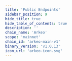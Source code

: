 ```yaml
---
title: 'Public Endpoints'
sidebar_position: 9
hide_title: true
hide_table_of_contents: true
description: ''
chain_name: 'Arkeo'
scope: 'mainnet'
chain_id: 'arkeo-main-v1'
binary_version: 'v1.0.13'
icon_url: 'arkeo-icon.svg'
---
```



<PageTitle
  iconUrl="img/arkeo-icon.svg"
  title="Arkeo Public Endpoints"
  chainId="arkeo-main-v1"
  version="v1.0.13"
/>

<PublicEndpoints chainId="arkeo-main-v1" />